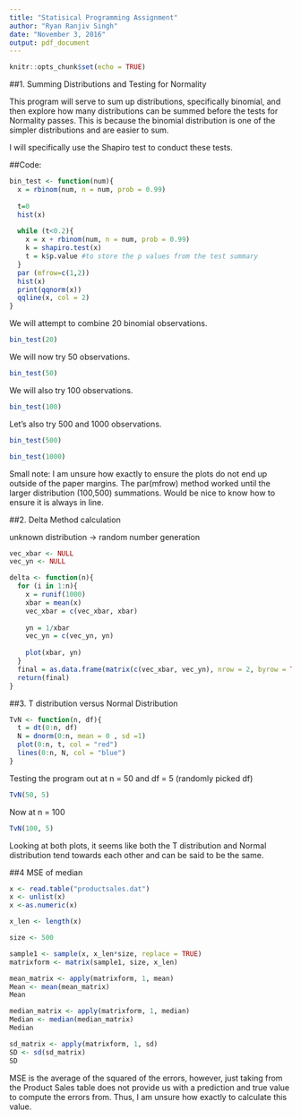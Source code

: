 ```yaml
---
title: "Statisical Programming Assignment"
author: "Ryan Ranjiv Singh"
date: "November 3, 2016"
output: pdf_document
---
```


```r
knitr::opts_chunk$set(echo = TRUE)
```

##1. Summing Distributions and Testing for Normality

This program will serve to sum up distributions, specifically binomial, and then explore how many distributions can be summed before the tests for Normality passes. This is because the binomial distribution is one of the simpler distributions and are easier to sum.

I will specifically use the Shapiro test to conduct these tests.

##Code:
```r
bin_test <- function(num){
  x = rbinom(num, n = num, prob = 0.99)
  
  t=0
  hist(x)
  
  while (t<0.2){
    x = x + rbinom(num, n = num, prob = 0.99)
    k = shapiro.test(x)
    t = k$p.value #to store the p values from the test summary
  }
  par (mfrow=c(1,2))
  hist(x)  
  print(qqnorm(x))  
  qqline(x, col = 2)  
}
```

We will attempt to combine 20 binomial observations. 

```r
bin_test(20)
```

We will now try 50 observations.

```r
bin_test(50)
```

We will also try 100 observations.

```r
bin_test(100)
```

Let's also try 500 and 1000 observations.

```r
bin_test(500)

bin_test(1000)
```

Small note: I am unsure how exactly to ensure the plots do not end up outside of the paper margins. The par(mfrow) method worked until the larger distribution (100,500) summations. Would be nice to know how to ensure it is always in line.


##2. Delta Method calculation

unknown distribution -> random number generation

```r
vec_xbar <- NULL
vec_yn <- NULL

delta <- function(n){
  for (i in 1:n){
    x = runif(1000)
    xbar = mean(x)
    vec_xbar = c(vec_xbar, xbar)
    
    yn = 1/xbar
    vec_yn = c(vec_yn, yn)
    
    plot(xbar, yn)
  }
  final = as.data.frame(matrix(c(vec_xbar, vec_yn), nrow = 2, byrow = TRUE))
  return(final)
}

```

##3. T distribution versus Normal Distribution

```r
TvN <- function(n, df){
  t = dt(0:n, df)
  N = dnorm(0:n, mean = 0 , sd =1)
  plot(0:n, t, col = "red")
  lines(0:n, N, col = "blue")
}
```

Testing the program out at n = 50 and df = 5 (randomly picked df)

```r
TvN(50, 5)
```

Now at n = 100
```r
TvN(100, 5)
```

Looking at both plots, it seems like both the T distribution and Normal distribution tend towards each other and can be said to be the same.

##4 MSE of median

```r
x <- read.table("productsales.dat")
x <- unlist(x)
x <-as.numeric(x)

x_len <- length(x)

size <- 500

sample1 <- sample(x, x_len*size, replace = TRUE)
matrixform <- matrix(sample1, size, x_len)

mean_matrix <- apply(matrixform, 1, mean)
Mean <- mean(mean_matrix)
Mean

median_matrix <- apply(matrixform, 1, median)
Median <- median(median_matrix)
Median

sd_matrix <- apply(matrixform, 1, sd)
SD <- sd(sd_matrix)
SD
```

MSE is the average of the squared of the errors, however, just taking from the Product Sales table does not provide us with a prediction and true value to compute the errors from. Thus, I am unsure how exactly to calculate this value. 